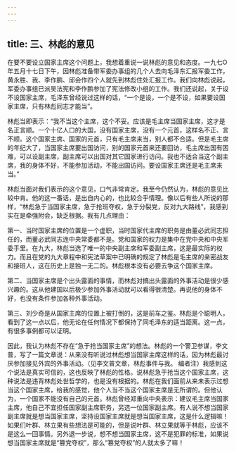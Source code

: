```yaml
---
---
---
```

title: 三、林彪的意见
---



在要不要设立国家主席这个问题上，我想着重说一说林彪的意见和态度。一九七O年五月十七日下午，因林彪准备带军委办事组的几个人去向毛泽东汇报军委工作，黄永胜、我、李作鹏、邱会作四个人就先到林彪住处汇报工作。我们向林彪说起，军委办事组已派吴法宪和李作鹏参加了宪法修改小组的工作。我们还说起，关于设不设国家主席，毛泽东曾经说过这样的话，“一个是设，一个是不设，如果要设国家主席，只有林彪同志才能当”。

林彪当即表示：“我不当这个主席，这个不妥。应该是毛主席当国家主席，这才是名正言顺。一个十亿人口的大国，没有国家主席，没有一个元首，这样名不正、言不顺。这个国家主席、国家的元首，只有毛主席来当，别人都不合适。但是毛主席的年纪大了，当国家主席要出国访问，别的国家元首来还要回访，毛主席出国有困难，可以设副主席，副主席可以出国对其它国家进行访问。我也不适合当这个副主席，我的身体不好，不能参加活动，不能出国访问。要设国家主席还是毛主席来当。”

林彪当面对我们表示的这个意见，口气非常肯定。我至今仍然认为，林彪的意见比较中肯。他的这一番话，是出自内心的，也比较合乎情理。像以后有些人所说的那样，“林彪急于当国家主席，急于抢班夺权，急于分裂党，反对九大路线”，我感到实在是牵强附会，缺乏根据。我有几点理由：

第一、当时国家主席的位置是一个虚职，当时国家代主席的职务是由董必武同志担任的，而董必武同志连中央常委都不是。党和国家的权力是集中在党中央和中央军委手里。在九大，林彪当选了唯一的中央副主席和军委副主席，这是最实际的权力。而且在党的九大章程中和宪法草案中已明确的规定了林彪是毛主席的亲密战友和接班人，这在历史上是独一无二的。林彪根本没有必要去争这个国家主席。

第二、当国家主席是个出头露面的事情，而林彪对搞出头露面的外事活动是很少感兴趣的。这从他建国以后极少参加外事活动就可以看得很清楚。再说他的身体不好，也没有条件参加各种外事活动。

第三、刘少奇是从国家主席的位置上被打倒的，这是前车之鉴。林彪是个聪明人，看到了这一点以后，他无论在任何情况下都保持了同毛泽东的适当距离。这一点，有很多事例都可以证明。

因此，我认为林彪不存在“急于抢当国家主席”的想法。林彪的一个警卫参谋，李文普，写了一篇文章说：从来没有听说过林彪想当国家主席这样的话，因为林彪最讨厌参加接见外宾的外事活动。（见李文普文章，林彪事件与我。 编者注）我感到这个说法是真实可信的，这也反映了林彪的性格。说林彪急于抢当这个国家主席，这种说法是违背林彪处世哲学的，也是没有根据的。林彪在我们面前从来未表示过想当这个国家主席，给我的感觉，他个人当不当这个国家主席是无所谓的。但他认为，一个国家不能没有自己的元首。林彪曾经郑重向中央表示：建议毛主席当国家主席，他自己不宜担任国家副主席职务，另选一位国家副主席。有人说不想当国家副主席就是想当国家主席，坚持设国家主席就是想当国家主席，这是什么逻辑嘛！如果们叶群、林立果有些想法是可能的，但是说叶群、林立果就等于林彪，应该不是这么一回事情。另外退一步说，想不想当国家主席，这不是犯罪的标准，如果说想当国家主席就是“篡党夺权”，那么“篡党夺权”的人就太多了嘛！